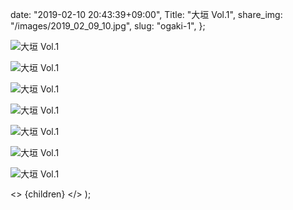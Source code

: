 
  date: "2019-02-10 20:43:39+09:00",
  Title: "大垣 Vol.1",
  share_img: "/images/2019_02_09_10.jpg",
  slug: "ogaki-1",
};

![大垣 Vol.1](/images/2019_02_09_5.jpg)

![大垣 Vol.1](/images/2019_02_09_6.jpg)

![大垣 Vol.1](/images/2019_02_09_7.jpg)

![大垣 Vol.1](/images/2019_02_09_8.jpg)

![大垣 Vol.1](/images/2019_02_09_9.jpg)

![大垣 Vol.1](/images/2019_02_09_10.jpg)

![大垣 Vol.1](/images/2019_02_09_11.jpg)

  <>
    <Head>
      <title>{meta.Title} | 異郷好実</title>
    </Head>
    <PostLayout meta={meta}>{children}</PostLayout>
  </>
);
